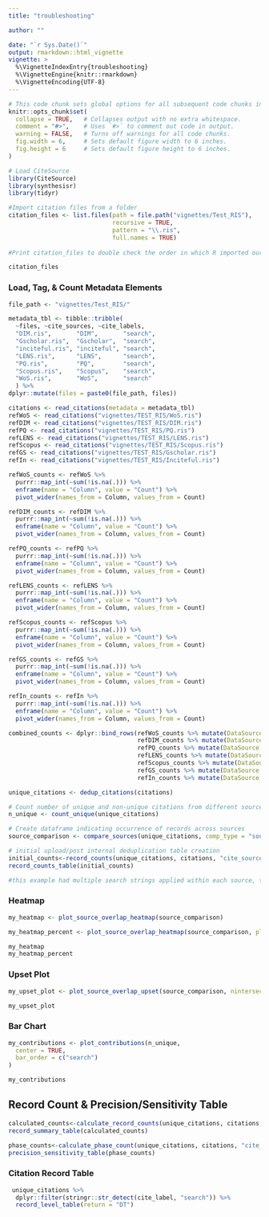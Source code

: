 ```yaml
---
title: "troubleshooting"

author: ""

date: "`r Sys.Date()`"
output: rmarkdown::html_vignette
vignette: >
  %\VignetteIndexEntry{troubleshooting}
  %\VignetteEngine{knitr::rmarkdown}
  %\VignetteEncoding{UTF-8}
---
```



```r
# This code chunk sets global options for all subsequent code chunks in the document using the `knitr` package in R.
knitr::opts_chunk$set(
  collapse = TRUE,   # Collapses output with no extra whitespace.
  comment = "#>",    # Uses `#>` to comment out code in output.
  warning = FALSE,   # Turns off warnings for all code chunks.
  fig.width = 6,     # Sets default figure width to 6 inches.
  fig.height = 6     # Sets default figure height to 6 inches.
)
```

```r
# Load CiteSource
library(CiteSource)
library(synthesisr)
library(tidyr)

#Import citation files from a folder
citation_files <- list.files(path = file.path("vignettes/Test_RIS"), 
                             recursive = TRUE, 
                             pattern = "\\.ris", 
                             full.names = TRUE)
                            
#Print citation_files to double check the order in which R imported our files.

citation_files
```
### Load, Tag, & Count Metadata Elements
```r
file_path <- "vignettes/Test_RIS/"

metadata_tbl <- tibble::tribble(
  ~files, ~cite_sources, ~cite_labels,
  "DIM.ris",       "DIM",       "search",
  "Gscholar.ris",  "Gscholar",  "search",
  "inciteful.ris", "inciteful", "search",
  "LENS.ris",      "LENS",      "search",
  "PQ.ris",        "PQ",        "search",
  "Scopus.ris",    "Scopus",    "search",
  "WoS.ris",       "WoS",       "search"
  ) %>%
dplyr::mutate(files = paste0(file_path, files))

citations <- read_citations(metadata = metadata_tbl)
refWoS <- read_citations("vignettes/TEST_RIS/WoS.ris")
refDIM <- read_citations("vignettes/TEST_RIS/DIM.ris")
refPQ <- read_citations("vignettes/TEST_RIS/PQ.ris")
refLENS <- read_citations("vignettes/TEST_RIS/LENS.ris")
refScopus <- read_citations("vignettes/TEST_RIS/Scopus.ris")
refGS <- read_citations("vignettes/TEST_RIS/Gscholar.ris")
refIn <- read_citations("vignettes/TEST_RIS/Inciteful.ris")

refWoS_counts <- refWoS %>% 
  purrr::map_int(~sum(!is.na(.))) %>%
  enframe(name = "Column", value = "Count") %>% 
  pivot_wider(names_from = Column, values_from = Count)

refDIM_counts <- refDIM %>% 
  purrr::map_int(~sum(!is.na(.))) %>%
  enframe(name = "Column", value = "Count") %>% 
  pivot_wider(names_from = Column, values_from = Count)

refPQ_counts <- refPQ %>% 
  purrr::map_int(~sum(!is.na(.))) %>%
  enframe(name = "Column", value = "Count") %>% 
  pivot_wider(names_from = Column, values_from = Count)

refLENS_counts <- refLENS %>% 
  purrr::map_int(~sum(!is.na(.))) %>%
  enframe(name = "Column", value = "Count") %>% 
  pivot_wider(names_from = Column, values_from = Count)

refScopus_counts <- refScopus %>% 
  purrr::map_int(~sum(!is.na(.))) %>%
  enframe(name = "Column", value = "Count") %>% 
  pivot_wider(names_from = Column, values_from = Count)

refGS_counts <- refGS %>% 
  purrr::map_int(~sum(!is.na(.))) %>%
  enframe(name = "Column", value = "Count") %>% 
  pivot_wider(names_from = Column, values_from = Count)

refIn_counts <- refIn %>% 
  purrr::map_int(~sum(!is.na(.))) %>%
  enframe(name = "Column", value = "Count") %>% 
  pivot_wider(names_from = Column, values_from = Count)

combined_counts <- dplyr::bind_rows(refWoS_counts %>% mutate(DataSource = "refWoS"),
                                    refDIM_counts %>% mutate(DataSource = "refDIM"),
                                    refPQ_counts %>% mutate(DataSource = "refPQ"),
                                    refLENS_counts %>% mutate(DataSource = "refLENS"),
                                    refScopus_counts %>% mutate(DataSource = "refScopus"),
                                    refGS_counts %>% mutate(DataSource = "refGS"),
                                    refIn_counts %>% mutate(DataSource = "refIn"))

```

```r
unique_citations <- dedup_citations(citations)

# Count number of unique and non-unique citations from different sources and labels
n_unique <- count_unique(unique_citations)

# Create dataframe indicating occurrence of records across sources
source_comparison <- compare_sources(unique_citations, comp_type = "sources")

# initial upload/post internal deduplication table creation
initial_counts<-record_counts(unique_citations, citations, "cite_source")
record_counts_table(initial_counts)

#this example had multiple search strings applied within each source, therefore there were a large number of duplicates within each source.
```

### Heatmap
```r
my_heatmap <- plot_source_overlap_heatmap(source_comparison)

my_heatmap_percent <- plot_source_overlap_heatmap(source_comparison, plot_type = "percentages")

my_heatmap
my_heatmap_percent
```

### Upset Plot
```r
my_upset_plot <- plot_source_overlap_upset(source_comparison, nintersects = 70, order.by = c( "freq", "degree"), number.angles = 30,)

my_upset_plot
```

### Bar Chart
```r
my_contributions <- plot_contributions(n_unique,
  center = TRUE,
  bar_order = c("search")
)

my_contributions
```

## Record Count & Precision/Sensitivity Table
```r
calculated_counts<-calculate_record_counts(unique_citations, citations, n_unique, "cite_source")
record_summary_table(calculated_counts)

phase_counts<-calculate_phase_count(unique_citations, citations, "cite_source")
precision_sensitivity_table(phase_counts)
```

### Citation Record Table
```r
 unique_citations %>%
  dplyr::filter(stringr::str_detect(cite_label, "search")) %>%
  record_level_table(return = "DT")
```

